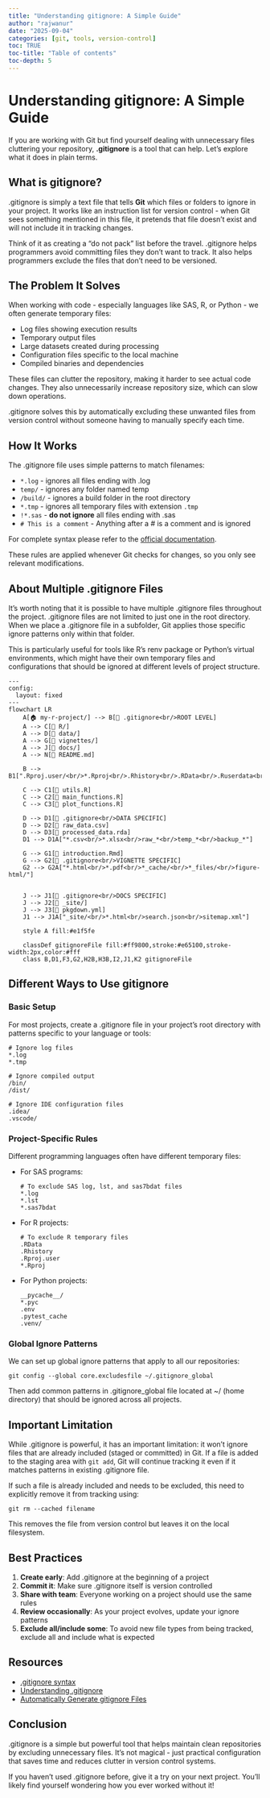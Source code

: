 ```yaml
---
title: "Understanding gitignore: A Simple Guide"
author: "rajwanur"
date: "2025-09-04"
categories: [git, tools, version-control]
toc: TRUE
toc-title: "Table of contents"
toc-depth: 5
---
```


# Understanding gitignore: A Simple Guide

If you are working with Git but find yourself dealing with unnecessary files cluttering your repository, **.gitignore** is a tool that can help. Let's explore what it does in plain terms.

## What is gitignore?

.gitignore is simply a text file that tells **Git** which files or folders to ignore in your project. It works like an instruction list for version control - when Git sees something mentioned in this file, it pretends that file doesn't exist and will not include it in tracking changes.

Think of it as creating a "do not pack" list before the travel. .gitignore helps programmers avoid committing files they don't want to track. It also helps programmers exclude the files that don't need to be versioned.

## The Problem It Solves

When working with code - especially languages like SAS, R, or Python - we often generate temporary files:

- Log files showing execution results
- Temporary output files
- Large datasets created during processing
- Configuration files specific to the local machine
- Compiled binaries and dependencies

These files can clutter the repository, making it harder to see actual code changes. They also unnecessarily increase repository size, which can slow down operations.

.gitignore solves this by automatically excluding these unwanted files from version control without someone having to manually specify each time.

## How It Works

The .gitignore file uses simple patterns to match filenames:

- `*.log` - ignores all files ending with .log
- `temp/` - ignores any folder named temp
- `/build/` - ignores a build folder in the root directory
- `*.tmp` - ignores all temporary files with extension `.tmp`
- `!*.sas` - **do not ignore** all files ending with .sas
- `# This is a comment` - Anything after a # is a comment and is ignored

For complete syntax please refer to the [official documentation](https://git-scm.com/docs/gitignore).

These rules are applied whenever Git checks for changes, so you only see relevant modifications.

## About Multiple .gitignore Files

It's worth noting that it is possible to have multiple .gitignore files throughout the project. .gitignore files are not limited to just one in the root directory. When we place a .gitignore file in a subfolder, Git applies those specific ignore patterns only within that folder.

This is particularly useful for tools like R's renv package or Python's virtual environments, which might have their own temporary files and configurations that should be ignored at different levels of project structure.

```mermaid
---
config:
  layout: fixed
---
flowchart LR
    A[🏠 my-r-project/] --> B[📄 .gitignore<br/>ROOT LEVEL]
    A --> C[📁 R/]
    A --> D[📁 data/]
    A --> G[📁 vignettes/]
    A --> J[📁 docs/]
    A --> N[📄 README.md]

    B --> B1[".Rproj.user/<br/>*.Rproj<br/>.Rhistory<br/>.RData<br/>.Ruserdata<br/>docs/<br/>Meta/<br/>doc/<br/>*.tar.gz"]

    C --> C1[📄 utils.R]
    C --> C2[📄 main_functions.R]
    C --> C3[📄 plot_functions.R]

    D --> D1[📄 .gitignore<br/>DATA SPECIFIC]
    D --> D2[📄 raw_data.csv]
    D --> D3[📄 processed_data.rda]
    D1 --> D1A["*.csv<br/>*.xlsx<br/>raw_*<br/>temp_*<br/>backup_*"]

    G --> G1[📄 introduction.Rmd]
    G --> G2[📄 .gitignore<br/>VIGNETTE SPECIFIC]
    G2 --> G2A["*.html<br/>*.pdf<br/>*_cache/<br/>*_files/<br/>figure-html/"]


    J --> J1[📄 .gitignore<br/>DOCS SPECIFIC]
    J --> J2[📁 _site/]
    J --> J3[📄 pkgdown.yml]
    J1 --> J1A["_site/<br/>*.html<br/>search.json<br/>sitemap.xml"]

    style A fill:#e1f5fe

    classDef gitignoreFile fill:#ff9800,stroke:#e65100,stroke-width:2px,color:#fff
    class B,D1,F3,G2,H2B,H3B,I2,J1,K2 gitignoreFile
```

## Different Ways to Use gitignore

### Basic Setup

For most projects, create a .gitignore file in your project's root directory with patterns specific to your language or tools:

```
# Ignore log files
*.log
*.tmp

# Ignore compiled output
/bin/
/dist/

# Ignore IDE configuration files
.idea/
.vscode/
```

### Project-Specific Rules

Different programming languages often have different temporary files:

- For SAS programs:
  ```
  # To exclude SAS log, lst, and sas7bdat files
  *.log
  *.lst
  *.sas7bdat
  ```

- For R projects:
  ```
  # To exclude R temporary files
  .RData
  .Rhistory
  .Rproj.user
  *.Rproj
  ```

- For Python projects:
  ```
  __pycache__/
  *.pyc
  .env
  .pytest_cache
  .venv/
  ```

### Global Ignore Patterns

We can set up global ignore patterns that apply to all our repositories:

```
git config --global core.excludesfile ~/.gitignore_global
```

Then add common patterns in .gitignore_global file located at ~/ (home directory) that should be ignored across all projects.

## Important Limitation

While .gitignore is powerful, it has an important limitation: it won't ignore files that are already included (staged or committed) in Git. If a file is added to the staging area with `git add`, Git will continue tracking it even if it matches patterns in existing .gitignore file.

If such a file is already included and needs to be excluded, this need to explicitly remove it from tracking using:
```
git rm --cached filename
```

This removes the file from version control but leaves it on the local filesystem.

## Best Practices

1. **Create early**: Add .gitignore at the beginning of a project
2. **Commit it**: Make sure .gitignore itself is version controlled
3. **Share with team**: Everyone working on a project should use the same rules
4. **Review occasionally**: As your project evolves, update your ignore patterns
5. **Exclude all/include some**: To avoid new file types from being tracked, exclude all and include what is expected

## Resources

- [.gitignore syntax](https://git-scm.com/docs/gitignore)
- [Understanding .gitignore](https://www.atlassian.com/git/tutorials/saving-changes/gitignore)
- [Automatically Generate gitignore Files](https://www.gitignore.io/)


## Conclusion

.gitignore is a simple but powerful tool that helps maintain clean repositories by excluding unnecessary files. It's not magical - just practical configuration that saves time and reduces clutter in version control systems.

If you haven't used .gitignore before, give it a try on your next project. You'll likely find yourself wondering how you ever worked without it!
